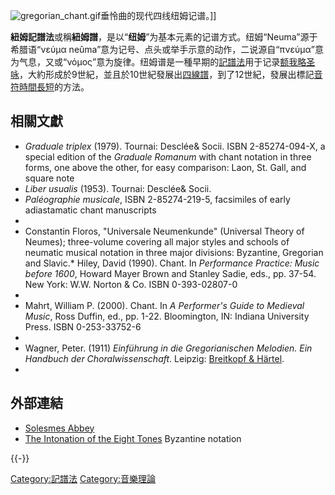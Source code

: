 [[File:gregorian_chant.gif|thumb]]垂怜曲的现代四线纽姆记谱。]]

'''紐姆記譜法'''或稱'''紐姆譜'''，是以“'''纽姆'''”为基本元素的记谱方式。纽姆“Neuma”源于希腊语“νεύμα neûma”意为记号、点头或举手示意的动作，二说源自“πνεύμα”意为气息，又或“νόμος”意为旋律。纽姆谱是一種早期的[[記譜法|記譜法]]用于记录[[额我略圣歌|额我略圣咏]]，大約形成於9世紀，並且於10世紀發展出[[四線譜|四線譜]]，到了12世紀，發展出標記[[有量记谱|音符時間長短]]的方法。

== 相關文獻 ==
{{refbegin}}
* ''Graduale triplex'' (1979).  Tournai: Desclée& Socii.  ISBN 2-85274-094-X, a special edition of the ''Graduale Romanum'' with chant notation in three forms, one above the other, for easy comparison: Laon, St. Gall, and square note
* ''Liber usualis'' (1953).  Tournai: Desclée& Socii.
* ''Paléographie musicale'', ISBN 2-85274-219-5, facsimiles of early adiastamatic chant manuscripts
* {{cite book en | last = Apel | first = Willi | year = 1990 | title = Gregorian Chant | publisher = Indiana University Press | location = Bloomington, IN | id = ISBN 0-253-20601-4}}
* Constantin Floros, "Universale Neumenkunde" (Universal Theory of Neumes); three-volume covering all major styles and schools of neumatic musical notation in three major divisions: Byzantine, Gregorian and Slavic.* Hiley, David (1990). Chant. In ''Performance Practice: Music before 1600'', Howard Mayer Brown and Stanley Sadie, eds., pp. 37-54. New York: W.W. Norton & Co. ISBN 0-393-02807-0
* {{cite book en| first=David | last=Hiley | coauthors= | title=Western Plainchant: A Handbook | publisher=Clarendon Press  | location= | year=1995  | editor=| 
id=ISBN 0-19-816572-2}}
* Mahrt, William P. (2000). Chant. In ''A Performer's Guide to Medieval Music'', Ross Duffin, ed., pp. 1-22. Bloomington, IN: Indiana University Press. ISBN 0-253-33752-6
* {{cite book en| first= James, ed.| last= McKinnon| coauthors= | title= Antiquity and the Middle Ages | publisher=Prentice Hall  | location= | year=1990  | editor= | id=ISBN 0-13-036153-4}}
* Wagner, Peter. (1911) ''Einführung in die Gregorianischen Melodien. Ein Handbuch der Choralwissenschaft''. Leipzig: [[布赖特科普夫与黑特尔音乐出版社|Breitkopf & Härtel]].
* {{cite book en| first=David | last=Wilson | coauthors= | title= Music of the Middle Ages | publisher=Schirmer Books  | location= | year=1990  | editor=| id=ISBN 0-02-872951-X}}
</div>
{{refend}}

== 外部連結 ==
* [http://www.solesmes.com Solesmes Abbey]
* [http://www.stanthonysmonastery.org/music/Inton-newB.pdf The Intonation of the Eight Tones] {{Wayback|url=http://www.stanthonysmonastery.org/music/Inton-newB.pdf |date=20170908085400 }} Byzantine notation

{{-}}
{{中世紀音樂}}
{{Musical notation}}

{{Authority control}}
[[Category:記譜法|Category:記譜法]]
[[Category:音樂理論|Category:音樂理論]]